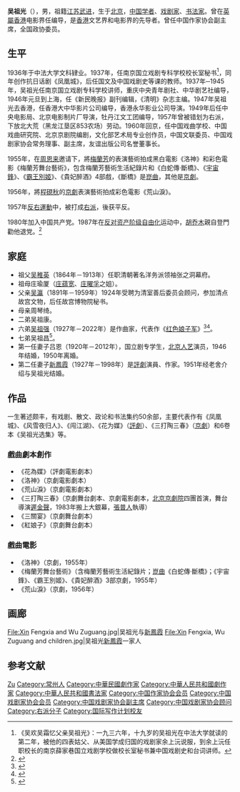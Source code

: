 {{Otheruses|other=名为吴祖光的其他人物|吴半农}}
{{Infobox writer
| name          = 吴祖光
| image         = Wu Zuguang.jpg
| image_size    = 220px
| caption       = 吴祖光
| birth_date    = {{birth date|df=yes|1917|4|21}}
| birth_place   = {{ROC-1912}}[[北平市|北平市]]
| death_date    = {{death date and age|df=yes|2003|4|9|1917|4|21}}
| death_place   = {{PRC}}[[北京市|北京市]]
| resting_place = 
| nationality   = {{PRC}}
<!-- 未知參數 | party         = {{CCP}} -->
| occupation    = 剧作家,书法家，电影编导，社会批评者
| language      = 中文
| alma_mater    = [[中法大学|中法大学]]
| period        = 1937–2003
| genre         = 
| movement      = [[新文化运动|新文化运动]]
| notable_works = ''凤凰城'',<br />''风雪夜归人'',<br />''国魂''
| parents       = [[吴瀛|吴瀛]]<br>周琴绮
| spouse        = 吕恩<br />[[新鳳霞|新鳳霞]]
| relatives     = 祖父：[[吴稚英|吴稚英]]
| children      = 3
}}
'''吴祖光'''（{{bd|1917年|4月21日|2003年|4月9日|catIdx=W吳}}），男，祖籍[[江苏|江苏]][[武进|武进]]，生于[[北京|北京]]，[[中华人民共和国|中国]][[学者|学者]]、[[戏剧家|戏剧家]]、[[书法家|书法家]]。曾在[[英屬香港|英屬香港]]电影界任编导，是[[香港|香港]]文艺界和电影界的先导者。曾任中国作家协会副主席，全国政协委员。

== 生平 ==
1936年于中法大学文科肄业。1937年，任南京国立戏剧专科学校校长室秘书<ref>《吴欢吴霜忆父亲吴祖光》：一九三六年，十九岁的吴祖光在中法大学就读的第二年，被他的四表姑父、从美国学成归国的戏剧家余上沅说服，到余上沅任职校长的南京薛家巷国立戏剧学校做校长室秘书兼中国戏剧史和台词讲师。</ref>，同年创作抗日话剧《凤凰城》，后任国文及中国戏剧史等课的教师。1937年─1945年，吴祖光任南京国立戏剧专科学校讲师，重庆中央青年剧社、中华剧艺社编导，1946年元旦到上海，任《新民晚报》副刊编辑，《清明》杂志主编。1947年吴祖光去香港，任香港大中华影片公司编导，香港永华影业公司导演。1949年后任中央电影局、北京电影制片厂导演，牡丹江文工团编导，1957年曾被错划为右派，下放北大荒（黑龙江垦区853农场）劳动。1960年回京，任中国戏曲学校、中国戏曲研究院、北京京剧院编剧，文化部艺术局专业创作员，中国文联委员、中国戏剧家协会常务理事、副主席，友谊出版公司名誉董事长。

1955年，在[[周恩来|周恩来]]邀请下，將[[梅蘭芳|梅蘭芳]]的表演藝術拍成黑白電影《洛神》和彩色電影《梅蘭芳舞台藝術》，包含梅蘭芳藝術生活紀錄片和《白蛇傳·斷橋》、《[[宇宙鋒|宇宙鋒]]》、《[[霸王別姬|霸王別姬]]》、《貴妃醉酒》4部戲，《斷橋》是[[崑曲|崑曲]]，其他是[[京劇|京劇]]。

1956年，將[[程硯秋|程硯秋]]的[[京劇|京劇]]表演藝術拍成彩色電影《荒山淚》。

1957年[[反右運動|反右運動]]中，被打成[[右派|右派]]，後获平反。

1980年加入中国共产党。1987年在[[反对资产阶级自由化|反对资产阶级自由化]]运动中，[[胡乔木|胡乔木]]親自登門勸他退党。<ref>{{Cite web |url=http://www.thepaper.cn/newsDetail_forward_1320801 |title=反對資產階級自由化中的胡喬木：親自登門勸吳祖光退黨 |accessdate=2016-08-02 |archive-date=2019-05-14 |archive-url=https://web.archive.org/web/20190514235146/http://www.thepaper.cn/newsDetail_forward_1320801 |dead-url=no }}</ref>

== 家庭 ==
* 祖父[[吴稚英|吴稚英]]（1864年－1913年）任职清朝著名洋务派领袖张之洞幕府。
* 祖母庄瑜厦（[[庄蕴宽|庄蕴宽]]、[[庄曜孚|庄曜孚]]之姐）。
* 父亲[[吴瀛|吴瀛]]（1891年－1959年）1924年受聘为清室善后委员会顾问，参加清点故宫文物，后任故宫博物院秘书。
* 母亲周琴绮。
* 二弟吴祖康。
* 六弟[[吴祖强|吴祖强]]（1927年－2022年）是作曲家，代表作《[[红色娘子军|红色娘子军]]》<ref>{{cite news|url=https://ent.sina.com.cn/h/2003-04-10/1017143914.html|title=吴祖强追忆哥哥吴祖光：他最看不得丑事|work=每日新报|date=2003-04-10|accessdate=2022-03-23|archive-date=2022-03-23|archive-url=https://web.archive.org/web/20220323035131/https://ent.sina.com.cn/h/2003-04-10/1017143914.html|dead-url=no}}</ref><ref>{{cite journal|author=李娟娟|title=南池子葡萄园走出的天才兄弟|journal=北京纪事|year=2021|issue=10|publisher=北京市文联|issn=1005-9075|pages=67-70|quote=吴祖光、吴祖康、吴祖强、吴祖昌四兄弟}}</ref>。
* 七弟吴祖昌<ref>{{cite web|author=吴祖昌|url=http://news.sohu.com/a/532597845_121286085|title=记忆｜送别六哥吴祖强|work=[[新民晚报|新民晚报]]|date=2022-03-25|accessdate=2022-03-26}}</ref>。
* 第一任妻子吕恩（1920年－2012年），国立剧专学生，[[北京人民艺术剧院|北京人艺]]演员，1946年结婚，1950年离婚。
* 第二任妻子[[新鳳霞|新鳳霞]]（1927年－1998年）是[[評劇|評劇]]演員、作家。1951年经老舍介绍与吴祖光结婚。

== 作品 ==
一生著述颇丰，有戏剧、散文、政论和书法集约50余部，主要代表作有《凤凰城》、《风雪夜归人》、《闯江湖》、《花为媒》（[[評劇|評劇]]）、《三打陶三春》（[[京劇|京劇]]）和6卷本《吴祖光选集》等。

=== 戲曲劇本創作 ===
*《花為媒》（評劇電影劇本）
*《洛神》（京劇電影劇本）
*《荒山淚》（京劇電影劇本）
*《三打陶三春》（京劇舞台劇本、京劇電影劇本，[[北京京劇院|北京京劇院]]四團首演，舞台導演[[遲金聲|遲金聲]]，1983年搬上大銀幕，[[張普人|張普人]]執導）
*《三關宴》（京劇舞台劇本）
*《紅娘子》（京劇舞台劇本）

=== 戲曲電影 ===
*《洛神》（京劇，1955年）
*《梅蘭芳舞台藝術》（含梅蘭芳藝術生活紀錄片；[[崑曲|崑曲]]《白蛇傳·斷橋》；《宇宙鋒》、《霸王別姬》、《貴妃醉酒》3部京劇，1955年）
*《荒山淚》（京劇，1956年）

== 画廊 ==
<gallery>
File:Xin Fengxia and Wu Zuguang.jpg|吴祖光与[[新鳳霞|新鳳霞]]
File:Xin Fengxia, Wu Zuguang and children.jpg|吴祖光[[新鳳霞|新鳳霞]]一家人
</gallery>

== 参考文献 ==
{{Reflist}}

{{中国作家协会第四届理事会}}
{{中国作家协会第五届全国委员会}}
{{中国作家协会第六届全国委员会}}
{{中国戏剧家协会第三届理事会}}
{{中国戏剧家协会第四届理事会}}
{{中国戏剧家协会第五届理事会}}
{{中国文学艺术界联合会第四届全国委员会}}

{{Authority control}}
{{DEFAULTSORT:Wu吴}}
[[Category:吳姓|Zu]]
[[Category:常州人|Category:常州人]]
[[Category:中華民國劇作家|Category:中華民國劇作家]]
[[Category:中華人民共和國劇作家|Category:中華人民共和國劇作家]]
[[Category:中華人民共和國書法家|Category:中華人民共和國書法家]]
[[Category:中国作家协会会员|Category:中国作家协会会员]]
[[Category:中国戏剧家协会会员|Category:中国戏剧家协会会员]]
[[Category:中国戏剧家协会副主席|Category:中国戏剧家协会副主席]]
[[Category:中国戏剧家协会顾问|Category:中国戏剧家协会顾问]]
[[Category:右派分子|Category:右派分子]]
[[Category:国际写作计划校友|Category:国际写作计划校友]]